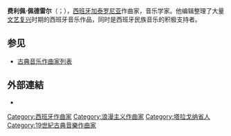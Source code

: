 {{Infobox classical
| 中文名       = 佩德雷尔
| 画像         = Felipe Pedrell 01.jpg
| 附注         =      
| 原文名       = Felip Pedrell
| 国别         = 西班牙    
| 出生日期     = {{birth date|1841|2|19}}
| 出生地       = 托尔托撒
| 逝世日期     = {{death date and age|1922|8|19|1841|2|19}}
| 逝世地       = 巴塞罗那
| 所属时期     = 浪漫主义
| 所属乐派     =  
| 擅长作品类型 = 歌剧，宗教音乐，艺术歌曲
| 代表作       = 歌剧《埃达》《克里奥佩特拉》，宗教合唱《哈利路亚》，大量艺术歌曲
| 师从         = 
| 学生         = [[阿尔贝尼兹|阿尔贝尼兹]]，[[格拉纳多斯|格拉纳多斯]]，[[法雅|法雅]]，[[格哈德|格哈德]]
| 官方网站     = 
}}

'''费利佩·佩德雷尔'''（{{lang-es|Felip Pedrell}}；{{bd|1841年|2月19日|1922年|8月19日}}），[[西班牙|西班牙]][[加泰罗尼亚|加泰罗尼亚]]作曲家，音乐学家。他编辑整理了大量[[文艺复兴音乐|文艺复兴]]时期的西班牙音乐作品，同时是西班牙民族音乐的积极支持者。

== 参见 ==
* [[古典音乐作曲家列表|古典音乐作曲家列表]]

== 外部連結 ==
* {{Internet Archive author |sname=Felip Pedrell}}

{{Authority control}}

{{DEFAULTSORT:Pedrell, Felipe}}
[[Category:西班牙作曲家|Category:西班牙作曲家]]
[[Category:浪漫主义作曲家|Category:浪漫主义作曲家]]
[[Category:塔拉戈纳省人|Category:塔拉戈纳省人]]
[[Category:19世紀古典音樂作曲家|Category:19世紀古典音樂作曲家]]
